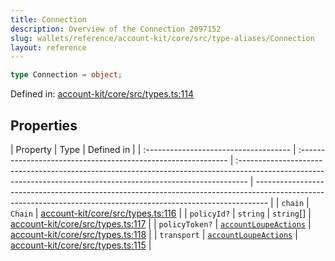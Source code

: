 ```yaml
---
title: Connection
description: Overview of the Connection 2097152
slug: wallets/reference/account-kit/core/src/type-aliases/Connection
layout: reference
---
```


```ts
type Connection = object;
```

Defined in: [account-kit/core/src/types.ts:114](https://github.com/alchemyplatform/aa-sdk/blob/923a52171f7246172caf350853843e6680197da9/account-kit/core/src/types.ts#L114)

## Properties

| Property                              | Type                                                          | Defined in                                                                                                                                                      |
| :------------------------------------ | :------------------------------------------------------------ | :-------------------------------------------------------------------------------------------------------------------------------------------------------------- | --------------------------------------------------------------------------------------------------------------------------------------------------------------- |
| <a id="chain" /> `chain`              | `Chain`                                                       | [account-kit/core/src/types.ts:116](https://github.com/alchemyplatform/aa-sdk/blob/923a52171f7246172caf350853843e6680197da9/account-kit/core/src/types.ts#L116) |
| <a id="policyid" /> `policyId?`       | `string`                                                      | `string`\[]                                                                                                                                                     | [account-kit/core/src/types.ts:117](https://github.com/alchemyplatform/aa-sdk/blob/923a52171f7246172caf350853843e6680197da9/account-kit/core/src/types.ts#L117) |
| <a id="policytoken" /> `policyToken?` | [`accountLoupeActions`](../variables/accountLoupeActions.mdx) | [account-kit/core/src/types.ts:118](https://github.com/alchemyplatform/aa-sdk/blob/923a52171f7246172caf350853843e6680197da9/account-kit/core/src/types.ts#L118) |
| <a id="transport" /> `transport`      | [`accountLoupeActions`](../variables/accountLoupeActions.mdx) | [account-kit/core/src/types.ts:115](https://github.com/alchemyplatform/aa-sdk/blob/923a52171f7246172caf350853843e6680197da9/account-kit/core/src/types.ts#L115) |
